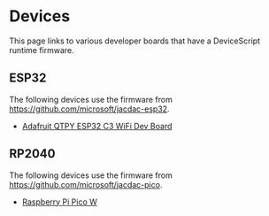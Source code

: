 # Devices

This page links to various developer boards that have a DeviceScript runtime firmware.

## ESP32

The following devices use the firmware from https://github.com/microsoft/jacdac-esp32.

-   [Adafruit QTPY ESP32 C3 WiFi Dev Board](/devices/adafruit-qt-py-esp32-c3-wifi-dev-board/)

## RP2040

The following devices use the firmware from https://github.com/microsoft/jacdac-pico.

-   [Raspberry Pi Pico W](/devices/raspberry-pi-pico-w/)
